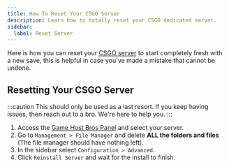 ```yaml
---
title: How To Reset Your CSGO Server
description: Learn how to totally reset your CSGO dedicated server.
sidebar:
  label: Reset Server
---
```


Here is how you can reset your [CSGO server](https://www.gamehostbros.com/csgo-server-hosting/) to start completely fresh with a new save, this is helpful in case you've made a mistake that cannot be undone.

## Resetting Your CSGO Server

:::caution
This should only be used as a last resort. If you keep having issues, then reach out to a bro. We're here to help you.
:::

<Steps>

1. Access the [Game Host Bros Panel](https://panel.gamehostbros.com/) and select your server.
2. Go to `Management > File Manager` and delete **ALL the folders and files** (The file manager should have nothing left).
3. In the sidebar select `Configuration > Advanced`.
4. Click `Reinstall Server` and wait for the install to finish.
</Steps>